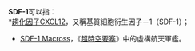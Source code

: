 '''SDF-1'''可以指：<br />
*[[CXCL12|趨化因子CXCL12]]，又稱基質細胞衍生因子－1（SDF-1）；
*[[SDF-1_Macross|SDF-1 Macross]]，《[[超時空要塞|超時空要塞]]》中的虛構航天軍艦。
{{disambig}}